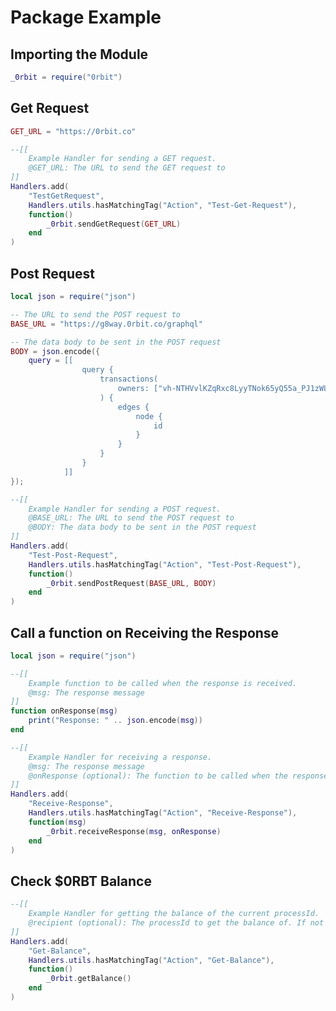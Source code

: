 # Package Example

## Importing the Module

```lua
_0rbit = require("0rbit")
```

## Get Request

```lua
GET_URL = "https://0rbit.co"

--[[
    Example Handler for sending a GET request.
    @GET_URL: The URL to send the GET request to
]]
Handlers.add(
    "TestGetRequest",
    Handlers.utils.hasMatchingTag("Action", "Test-Get-Request"),
    function()
        _0rbit.sendGetRequest(GET_URL)
    end
)
```

## Post Request

```lua
local json = require("json")

-- The URL to send the POST request to
BASE_URL = "https://g8way.0rbit.co/graphql"

-- The data body to be sent in the POST request
BODY = json.encode({
    query = [[
                query {
                    transactions(
                        owners: ["vh-NTHVvlKZqRxc8LyyTNok65yQ55a_PJ1zWLb9G2JI"]
                    ) {
                        edges {
                            node {
                                id
                            }
                        }
                    }
                }
            ]]
});

--[[
    Example Handler for sending a POST request.
    @BASE_URL: The URL to send the POST request to
    @BODY: The data body to be sent in the POST request
]]
Handlers.add(
    "Test-Post-Request",
    Handlers.utils.hasMatchingTag("Action", "Test-Post-Request"),
    function()
        _0rbit.sendPostRequest(BASE_URL, BODY)
    end
)

```

## Call a function on Receiving the Response

```lua
local json = require("json")

--[[
    Example function to be called when the response is received.
    @msg: The response message
]]
function onResponse(msg)
    print("Response: " .. json.encode(msg))
end

--[[
    Example Handler for receiving a response.
    @msg: The response message
    @onResponse (optional): The function to be called when the response is received
]]
Handlers.add(
    "Receive-Response",
    Handlers.utils.hasMatchingTag("Action", "Receive-Response"),
    function(msg)
        _0rbit.receiveResponse(msg, onResponse)
    end
)
```

## Check $0RBT Balance

```lua
--[[
    Example Handler for getting the balance of the current processId.
    @recipient (optional): The processId to get the balance of. If not passed, then the balance of the current processId is returned.
]]
Handlers.add(
    "Get-Balance",
    Handlers.utils.hasMatchingTag("Action", "Get-Balance"),
    function()
        _0rbit.getBalance()
    end
)
```